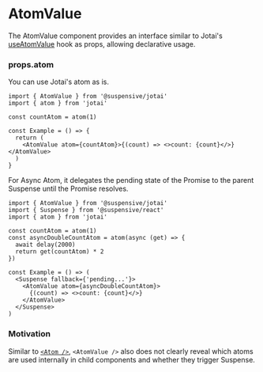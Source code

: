 
# AtomValue

The AtomValue component provides an interface similar to Jotai's [useAtomValue](https://jotai.org/docs/core/use-atom#useatomvalue) hook as props, allowing declarative usage.

### props.atom

You can use Jotai's atom as is.

```tsx /AtomValue/
import { AtomValue } from '@suspensive/jotai'
import { atom } from 'jotai'

const countAtom = atom(1)

const Example = () => {
  return (
    <AtomValue atom={countAtom}>{(count) => <>count: {count}</>}</AtomValue>
  )
}
```

For Async Atom, it delegates the pending state of the Promise to the parent Suspense until the Promise resolves.

```tsx /AtomValue/
import { AtomValue } from '@suspensive/jotai'
import { Suspense } from '@suspensive/react'
import { atom } from 'jotai'

const countAtom = atom(1)
const asyncDoubleCountAtom = atom(async (get) => {
  await delay(2000)
  return get(countAtom) * 2
})

const Example = () => (
  <Suspense fallback={'pending...'}>
    <AtomValue atom={asyncDoubleCountAtom}>
      {(count) => <>count: {count}</>}
    </AtomValue>
  </Suspense>
)
```

### Motivation

Similar to [`<Atom />`](https://suspensive.org/docs/jotai/Atom), `<AtomValue />` also does not clearly reveal which atoms are used internally in child components and whether they trigger Suspense.
